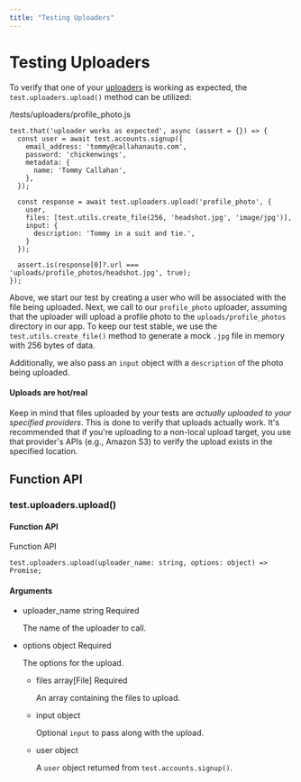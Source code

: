 ```yaml
---
title: "Testing Uploaders"
---
```


# Testing Uploaders

To verify that one of your [uploaders](node/app/uploaders/defining-an-uploader) is working as expected, the `test.uploaders.upload()` method can be utilized:

/tests/uploaders/profile_photo.js


    test.that('uploader works as expected', async (assert = {}) => {
      const user = await test.accounts.signup({
        email_address: 'tommy@callahanauto.com',
        password: 'chickenwings',
        metadata: {
          name: 'Tommy Callahan',
        },
      });

      const response = await test.uploaders.upload('profile_photo', {
        user,
        files: [test.utils.create_file(256, 'headshot.jpg', 'image/jpg')],
        input: {
          description: 'Tommy in a suit and tie.',
        }
      });

      assert.is(response[0]?.url === 'uploads/profile_photos/headshot.jpg', true);
    });

Above, we start our test by creating a user who will be associated with the file being uploaded. Next, we call to our `profile_photo` uploader, assuming that the uploader will upload a profile photo to the `uploads/profile_photos` directory in our app. To keep our test stable, we use the `test.utils.create_file()` method to generate a mock `.jpg` file in memory with 256 bytes of data.

Additionally, we also pass an `input` object with a `description` of the photo being uploaded.

#### Uploads are hot/real

Keep in mind that files uploaded by your tests are _actually uploaded to your specified providers_. This is done to verify that uploads actually work. It's recommended that if you're uploading to a non-local upload target, you use that provider's APIs (e.g., Amazon S3) to verify the upload exists in the specified location.

## Function API

### test.uploaders.upload()

#### Function API

Function API

    test.uploaders.upload(uploader_name: string, options: object) => Promise;

#### Arguments

- uploader_name string Required

  The name of the uploader to call.

- options object Required

  The options for the upload.

  - files array\[File\] Required

    An array containing the files to upload.

  - input object

    Optional `input` to pass along with the upload.

  - user object

    A `user` object returned from `test.accounts.signup()`.
